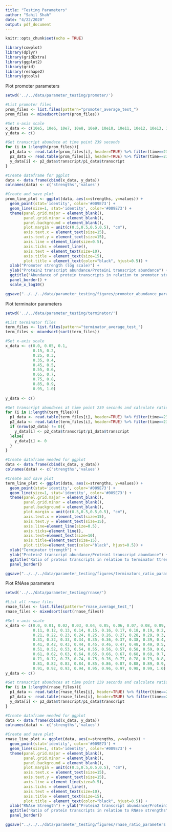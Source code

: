 ```yaml
---
title: "Testing Parameters"
author: "Sahil Shah"
date: "4/22/2020"
output: pdf_document
---
```


```r
knitr::opts_chunk$set(echo = TRUE)

library(cowplot)
library(dplyr)
library(gridExtra)
library(ggplot2)
library(grid)
library(reshape2)
library(gtools)
```
Plot promoter parameters
```r
setwd('../../data/parameter_testing/promoter/')

#List promoter files
prom_files <- list.files(pattern="promoter_average_test_")
prom_files <- mixedsort(sort(prom_files))

#Set x-axis scale
x_data <- c(10e5, 10e6, 10e7, 10e8, 10e9, 10e10, 10e11, 10e12, 10e13, 10e14, 10e15, 10e16, 10e17, 10e18, 10e19, 10e20, 10e21, 10e22, 10e23, 10e24, 10e25)
y_data <- c()

#Get transcript abundace at time point 239 seconds
for (i in 1:length(prom_files)){
  p1_data <- read.table(prom_files[i], header=TRUE) %>% filter(time==239, species=='protein1') %>% select('transcript')
  p2_data <- read.table(prom_files[i], header=TRUE) %>% filter(time==239, species=='protein2') %>% select('transcript')
  y_data[i] <- p2_data$transcript/p1_data$transcript
}

#Create dataframe for ggplot
data <- data.frame(cbind(x_data, y_data))
colnames(data) <- c('strengths','values')

#Create and save plot
prom_line_plot <- ggplot(data, aes(x=strengths, y=values)) + 
  geom_point(stat='identity', color='#009E73') + 
  geom_line(size=1, stat='identity', color='#009E73') + 
  theme(panel.grid.major = element_blank(), 
        panel.grid.minor = element_blank(), 
        panel.background = element_blank(), 
        plot.margin = unit(c(0.5,0.5,0.5,0.5), "cm"), 
        axis.text.x = element_text(size=15), 
        axis.text.y = element_text(size=15), 
        axis.line = element_line(size=0.5), 
        axis.ticks = element_line(), 
        axis.text = element_text(size=10), 
        axis.title = element_text(size=15), 
        plot.title = element_text(color="black", hjust=0.5)) + 
  xlab("Promoter strength (log scale)") + 
  ylab("Protein2 transcript abundance/Protein1 transcript abundance") + 
  ggtitle("Abundance of protein transcripts in relation to promoter strengths") + 
  panel_border() + 
  scale_x_log10()

ggsave("../../../data/parameter_testing/figures/promoter_abundance_parameters.png", prom_line_plot, height=6, width=6)

```
Plot terminator parameters

```r

setwd('../../data/parameter_testing/terminator/')

#List terminator files
term_files <- list.files(pattern="terminator_average_test_")
term_files <- mixedsort(sort(term_files))

#Set x-axis scale
x_data <- c(0.0, 0.05, 0.1,
            0.15, 0.2,
            0.25, 0.3,
            0.35, 0.4,
            0.45, 0.5,
            0.55, 0.6,
            0.65, 0.7,
            0.75, 0.8,
            0.85, 0.9,
            0.95, 1.0)
            
y_data <- c()

#Get transcript abundaces at time point 239 seconds and calculate ratio between protein2 and protein1 abundances
for (i in 1:length(term_files)){
  p1_data <- read.table(term_files[i], header=TRUE) %>% filter(time==239, species=='protein1') %>% select('transcript')
  p2_data <- read.table(term_files[i], header=TRUE) %>% filter(time==239, species=='protein2') %>% select('transcript')
  if (nrow(p2_data) != 0){
    y_data[i] <- p2_data$transcript/p1_data$transcript
  }else{
    y_data[i] <- 0
  }
}

#Create dataframe needed for ggplot
data <- data.frame(cbind(x_data, y_data))
colnames(data) <- c('strengths','values')

#Create and save plot
term_line_plot <- ggplot(data, aes(x=strengths, y=values)) + 
  geom_point(stat='identity', color='#009E73') + 
  geom_line(size=1, stat='identity', color='#009E73') + 
  theme(panel.grid.major = element_blank(), 
        panel.grid.minor = element_blank(), 
        panel.background = element_blank(), 
        plot.margin = unit(c(0.5,0.5,0.5,0.5), "cm"), 
        axis.text.x = element_text(size=15), 
        axis.text.y = element_text(size=15), 
        axis.line=element_line(size=0.5), 
        axis.ticks=element_line(), 
        axis.text=element_text(size=10), 
        axis.title=element_text(size=15), 
        plot.title=element_text(color="black", hjust=0.5)) + 
  xlab("Terminator ttrength") + 
  ylab("Protein2 transcript abundance/Protein1 transcript abundance") + 
  ggtitle("Ratio of protein transcripts in relation to terminator ttrengths") + 
  panel_border()

ggsave("../../../data/parameter_testing/figures/terminators_ratio_parameters.png", term_line_plot, height=6, width=6)
```
Plot RNAse parameters
```r

setwd('../../data/parameter_testing/rnase/')

#List all rnase files
rnase_files <- list.files(pattern="rnase_average_test_")
rnase_files <- mixedsort(sort(rnase_files))

#Set x-axis scale
x_data <- c(0.0, 0.01, 0.02, 0.03, 0.04, 0.05, 0.06, 0.07, 0.08, 0.09, 0.1,
            0.11, 0.12, 0.13, 0.14, 0.15, 0.16, 0.17, 0.18, 0.19, 0.2,
            0.21, 0.22, 0.23, 0.24, 0.25, 0.26, 0.27, 0.28, 0.29, 0.3,
            0.31, 0.32, 0.33, 0.34, 0.35, 0.36, 0.37, 0.38, 0.39, 0.4,
            0.41, 0.42, 0.43, 0.44, 0.45, 0.46, 0.47, 0.48, 0.49, 0.5,
            0.51, 0.52, 0.53, 0.54, 0.55, 0.56, 0.57, 0.58, 0.59, 0.6,
            0.61, 0.62, 0.63, 0.64, 0.65, 0.66, 0.67, 0.68, 0.69, 0.7,
            0.71, 0.72, 0.73, 0.74, 0.75, 0.76, 0.77, 0.78, 0.79, 0.8,
            0.81, 0.82, 0.83, 0.84, 0.85, 0.86, 0.87, 0.88, 0.89, 0.9,
            0.91, 0.92, 0.93, 0.94, 0.95, 0.96, 0.97, 0.98, 0.99, 1.0)
y_data <- c()

#Get transcript abundaces at time point 239 seconds and calculate ratio between protein2 and protein1 abundances
for (i in 1:length(rnase_files)){
  p1_data <- read.table(rnase_files[i], header=TRUE) %>% filter(time==239, species=='protein1') %>% select('transcript')
  p2_data <- read.table(rnase_files[i], header=TRUE) %>% filter(time==239, species=='protein2') %>% select('transcript')
  y_data[i] <- p2_data$transcript/p1_data$transcript
}

#Create dataframe needed for ggplot
data <- data.frame(cbind(x_data, y_data))
colnames(data) <- c('strengths','values')

#Create and save plot
rnase_line_plot <- ggplot(data, aes(x=strengths, y=values)) + 
  geom_point(stat='identity', color='#009E73') + 
  geom_line(size=1, stat='identity', color='#009E73') + 
  theme(panel.grid.major = element_blank(), 
        panel.grid.minor = element_blank(), 
        panel.background = element_blank(), 
        plot.margin = unit(c(0.5,0.5,0.5,0.5), "cm"), 
        axis.text.x = element_text(size=15), 
        axis.text.y = element_text(size=15), 
        axis.line = element_line(size=0.5), 
        axis.ticks = element_line(), 
        axis.text = element_text(size=10), 
        axis.title = element_text(size=15), 
        plot.title = element_text(color="black", hjust=0.5)) + 
  xlab("RNAse Strength") + ylab("Protein2 transcript abundance/Protein1 transcript abundance") + 
  ggtitle("Ratio of protein transcripts in relation to RNAse strengths") + 
  panel_border()

ggsave("../../../data/parameter_testing/figures/rnase_ratio_parameters.png", rnase_line_plot, height=6, width=6)
```
